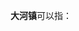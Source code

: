 '''大河镇'''可以指：
{{PRC admin/disambig|13/01/85/107/000|13/06/29/103/000|41/13/30/105/000|42/11/27/104/000|42/28/27/102/000|51/13/21/125/000|51/19/22/105/000|52/02/01/101/000|52/03/22/110/000|52/27/32/101/000|53/03/25/106/000|61/07/24/114/000|61/09/02/115/000|65/22/22/102/000}}
{{disambig|cat=三字中国镇名消歧义}}
